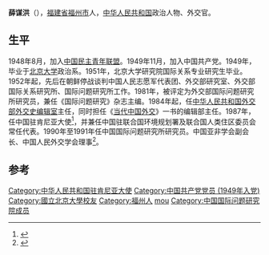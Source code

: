 '''薛谋洪'''（{{bd|1928年|5月||}}），[[福建省|福建省]][[福州市|福州市]]人，[[中华人民共和国|中华人民共和国]]政治人物、外交官。

== 生平 ==
1948年8月，加入[[中国民主青年联盟|中国民主青年联盟]]。1949年11月，加入中国共产党。1949年，毕业于[[北京大学|北京大学]]政治系。1951年，北京大学研究院国际关系专业研究生毕业。1952年起，先后在朝鲜停战谈判中国人民志愿军代表团、外交部研究室、外交部国际关系研究所、国际问题研究所工作。1981年，被评定为外交部国际问题研究所研究员，兼任《国际问题研究》杂志主编。1984年起，任[[中华人民共和国外交部外交史编辑室|中华人民共和国外交部外交史编辑室]]主任，同时担任《[[当代中国外交|当代中国外交]]》一书的编辑部主任。1987年，任中国驻肯尼亚大使<ref>{{cite web|author=中华人民共和国外交部|title=中国驻肯尼亚历任大使|url=http://www.mfa.gov.cn/chn/pds/ziliao/wjrw/2167/2170/t9197.htm|publisher=中华人民共和国外交部|accessdate=2012-03-07}}</ref>，并兼任中国驻联合国环境规划署及联合国人类住区委员会常任代表。1990年至1991年任中国国际问题研究所研究员。中国亚非学会副会长、中国人民外交学会理事<ref>{{cite book|editor=沈建，沈力编|title=五星红旗下的大使们|date=1993年8月|publisher=南京：江苏人民出版社|isbn=7-214-01138-7|pages=309|accessdate=2016-09-08}}</ref>。

== 参考 ==
{{reflist}}
{{start box}}
{{s-dip}}
{{succession box|[[卫永清|卫永清]]|[[吴明廉|吴明廉]]|[[中国驻肯尼亚大使列表|中华人民共和国驻肯尼亚大使]]|1986年12月-1989年6月}}
{{end box}}
{{中华人民共和国政治人物小作品}}
{{DEFAULTSORT:xue mouhong}}
[[Category:中华人民共和国驻肯尼亚大使|Category:中华人民共和国驻肯尼亚大使]]
[[Category:中国共产党党员_(1949年入党)|Category:中国共产党党员 (1949年入党)]]
[[Category:國立北京大學校友|Category:國立北京大學校友]]
[[Category:福州人|Category:福州人]]
[[Category:薛姓|mou]]
[[Category:中国国际问题研究院成员|Category:中国国际问题研究院成员]]